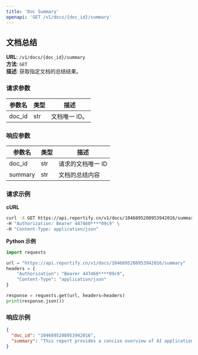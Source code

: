 ```yaml
---
title: 'Doc Summary'
openapi: 'GET /v1/docs/{doc_id}/summary'
---
```


## 文档总结

**URL**: `/v1/docs/{doc_id}/summary`  
**方法**: `GET`  
**描述**: 获取指定文档的总结结果。

### 请求参数
| 参数名 | 类型 | 描述          |
|--------|------|---------------|
| doc_id | str  | 文档唯一 ID。 |

### 响应参数
| 参数名    | 类型 | 描述              |
|-----------|------|-------------------|
| doc_id    | str  | 请求的文档唯一 ID |
| summary   | str  | 文档的总结内容    |

### 请求示例

**cURL**
```bash
curl -X GET https://api.reportify.cn/v1/docs/1046895208953942016/summary \
-H "Authorization: Bearer 447460****09c9" \
-H "Content-Type: application/json"
```

**Python 示例**
```python
import requests

url = "https://api.reportify.cn/v1/docs/1046895208953942016/summary"
headers = {
    "Authorization": "Bearer 447460****09c9",
    "Content-Type": "application/json"
}

response = requests.get(url, headers=headers)
print(response.json())
```

### 响应示例
```json
{
  "doc_id": "1046895208953942016",
  "summary": "This report provides a concise overview of AI applications in the finance sector, highlighting recent advancements and market impacts."
}
```

